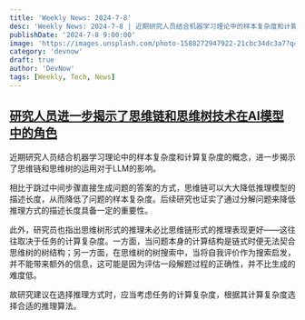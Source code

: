```yaml
---
title: 'Weekly News: 2024-7-8'
desc: 'Weekly News: 2024-7-8 | 近期研究人员结合机器学习理论中的样本复杂度和计算复杂度的概念，进一步揭示了思维链和思维树的运用对于LLM的影响。相比于跳过中间步骤直接生成问题的答案的方式，思维链可以大大降低推理模型的描述长度，从而降低了问题的样本复杂度。后续研究也证实了通过分解问题来降低推理方式的描述长度具备一定的重要性。'
publishDate: '2024-7-8 9:00:00'
image: 'https://images.unsplash.com/photo-1588272947922-21cbc34dc3a7?q=80&w=2970&auto=format&fit=crop&ixlib=rb-4.0.3&ixid=M3wxMjA3fDB8MHxwaG90by1wYWdlfHx8fGVufDB8fHx8fA%3D%3D'
category: 'devnow'
draft: true
author: 'DevNow'
tags: [Weekly, Tech, News]
---
```


## [研究人员进一步揭示了思维链和思维树技术在AI模型中的角色](https://www.mittrchina.com/news/detail/13483)

近期研究人员结合机器学习理论中的样本复杂度和计算复杂度的概念，进一步揭示了思维链和思维树的运用对于LLM的影响。

相比于跳过中间步骤直接生成问题的答案的方式，思维链可以大大降低推理模型的描述长度，从而降低了问题的样本复杂度。后续研究也证实了通过分解问题来降低推理方式的描述长度具备一定的重要性。

此外，研究员也指出思维树形式的推理未必比思维链形式的推理表现更好——这往往取决于任务的计算复杂度。一方面，当问题本身的计算结构是链式时便无法契合思维树的树结构；另一方面，在思维树的树搜索中，当将自我评价作为搜索启发，并不能带来额外的信息，这可能是因为评估一段解题过程的正确性，并不比生成的难度低。

故研究建议在选择推理方式时，应当考虑任务的计算复杂度，根据其计算复杂度选择合适的推理算法。
